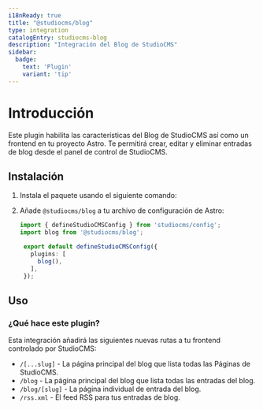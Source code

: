 ```yaml
---
i18nReady: true
title: "@studiocms/blog"
type: integration
catalogEntry: studiocms-blog
description: "Integración del Blog de StudioCMS"
sidebar:
  badge: 
    text: 'Plugin'
    variant: 'tip'
---
```



# Introducción

Este plugin habilita las características del Blog de StudioCMS así como un frontend en tu proyecto Astro. Te permitirá crear, editar y eliminar entradas de blog desde el panel de control de StudioCMS.

## Instalación

1. Instala el paquete usando el siguiente comando:

   <PackageManagers pkg="@studiocms/blog" />

2. Añade `@studiocms/blog` a tu archivo de configuración de Astro:

   ```ts twoslash title="studiocms.config.mjs" ins={2, 6}
   import { defineStudioCMSConfig } from 'studiocms/config';
   import blog from '@studiocms/blog';

    export default defineStudioCMSConfig({
      plugins: [
        blog(),
      ],
    });
   ```

## Uso

### ¿Qué hace este plugin?

Esta integración añadirá las siguientes nuevas rutas a tu frontend controlado por StudioCMS:

- `/[...slug]` - La página principal del blog que lista todas las Páginas de StudioCMS.
- `/blog` - La página principal del blog que lista todas las entradas del blog.
- `/blog/[slug]` - La página individual de entrada del blog.
- `/rss.xml` - El feed RSS para tus entradas de blog.
